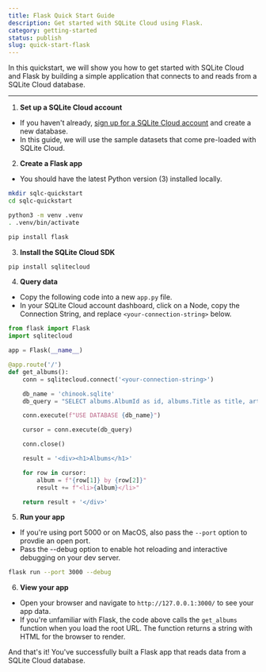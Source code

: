 ```yaml
---
title: Flask Quick Start Guide
description: Get started with SQLite Cloud using Flask.
category: getting-started
status: publish
slug: quick-start-flask
---
```


In this quickstart, we will show you how to get started with SQLite Cloud and Flask by building a simple application that connects to and reads from a SQLite Cloud database.

---

1. **Set up a SQLite Cloud account**
  - If you haven't already, [sign up for a SQLite Cloud account](https://sqlitecloud.io/register) and create a new database.
  - In this guide, we will use the sample datasets that come pre-loaded with SQLite Cloud.

2. **Create a Flask app**
  - You should have the latest Python version (3) installed locally.

```bash
mkdir sqlc-quickstart
cd sqlc-quickstart

python3 -m venv .venv
. .venv/bin/activate

pip install flask
```

3. **Install the SQLite Cloud SDK**

```bash
pip install sqlitecloud
```

4. **Query data**
  - Copy the following code into a new `app.py` file.
  - In your SQLite Cloud account dashboard, click on a Node, copy the Connection String, and replace `<your-connection-string>` below.

```py
from flask import Flask
import sqlitecloud

app = Flask(__name__)

@app.route('/')
def get_albums():
    conn = sqlitecloud.connect('<your-connection-string>')

    db_name = 'chinook.sqlite'
    db_query = "SELECT albums.AlbumId as id, albums.Title as title, artists.name as artist FROM albums INNER JOIN artists WHERE artists.ArtistId = albums.ArtistId LIMIT 20"

    conn.execute(f"USE DATABASE {db_name}")

    cursor = conn.execute(db_query)

    conn.close()

    result = '<div><h1>Albums</h1>'

    for row in cursor:
        album = f"{row[1]} by {row[2]}"
        result += f"<li>{album}</li>"

    return result + '</div>'
```

5. **Run your app**
  - If you're using port 5000 or on MacOS, also pass the `--port` option to provdie an open port.
  - Pass the --debug option to enable hot reloading and interactive debugging on your dev server.

```bash
flask run --port 3000 --debug
```

6. **View your app**
  - Open your browser and navigate to `http://127.0.0.1:3000/` to see your app data.
  - If you're unfamiliar with Flask, the code above calls the `get_albums` function when you load the root URL. The function returns a string with HTML for the browser to render.

And that's it! You've successfully built a Flask app that reads data from a SQLite Cloud database.
